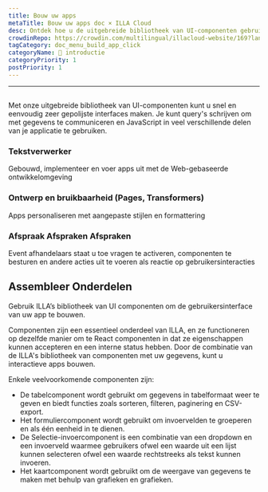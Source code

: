 ```yaml
---
title: Bouw uw apps
metaTitle: Bouw uw apps doc × ILLA Cloud
desc: Ontdek hoe u de uitgebreide bibliotheek van UI-componenten gebruikt om in enkele minuten hooggepolijste interfaces voor uw applicaties te bouwen.
crowdinRepo: https://crowdin.com/multilingual/illacloud-website/169?languages=nl&filter=basic&value=0
tagCategory: doc_menu_build_app_click
categoryName: 👋 introductie
categoryPriority: 1
postPriority: 1
---
```


* * *

## <h2 hidden>Bouw uw Apps</h2>

Met onze uitgebreide bibliotheek van UI-componenten kunt u snel en eenvoudig zeer gepolijste interfaces maken. Je kunt query's schrijven om met gegevens te communiceren en JavaScript in veel verschillende delen van je applicatie te gebruiken.

### Tekstverwerker

Gebouwd, implementeer en voer apps uit met de Web-gebaseerde ontwikkelomgeving

### Ontwerp en bruikbaarheid (Pages, Transformers)

Apps personaliseren met aangepaste stijlen en formattering

### Afspraak Afspraken Afspraken

Event afhandelaars staat u toe vragen te activeren, componenten te besturen en andere acties uit te voeren als reactie op gebruikersinteracties

## Assembleer Onderdelen

Gebruik ILLA’s bibliotheek van UI componenten om de gebruikersinterface van uw app te bouwen.

Componenten zijn een essentieel onderdeel van ILLA, en ze functioneren op dezelfde manier om te React componenten in dat ze eigenschappen kunnen accepteren en een interne status hebben. Door de combinatie van de ILLA's bibliotheek van componenten met uw gegevens, kunt u interactieve apps bouwen.

Enkele veelvoorkomende componenten zijn:

-   De tabelcomponent wordt gebruikt om gegevens in tabelformaat weer te geven en biedt functies zoals sorteren, filteren, paginering en CSV-export.
-   Het formuliercomponent wordt gebruikt om invoervelden te groeperen en als één eenheid in te dienen.
-   De Selectie-invoercomponent is een combinatie van een dropdown en een invoerveld waarmee gebruikers ofwel een waarde uit een lijst kunnen selecteren ofwel een waarde rechtstreeks als tekst kunnen invoeren.
-   Het kaartcomponent wordt gebruikt om de weergave van gegevens te maken met behulp van grafieken en grafieken.
